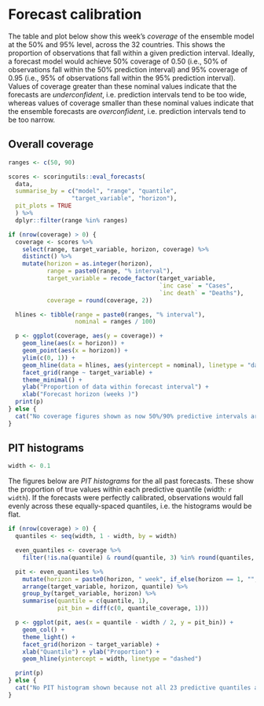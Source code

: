 <!--- 
- Table with coverage by horizon for this week
- Plot of coverage by target and horizon over time
- PIT histograms
--->
# Forecast calibration

The table and plot below show this week's _coverage_ of the ensemble model at the 50% and 95% level, across the 32 countries. This shows the proportion of observations that fall within a given prediction interval. Ideally, a forecast model would achieve 50% coverage of 0.50 (i.e., 50% of observations fall within the 50% prediction interval) and 95% coverage of 0.95 (i.e., 95% of observations fall within the 95% prediction interval). Values of coverage greater than these nominal values indicate that the forecasts are _underconfident_, i.e. prediction intervals tend to be too wide, whereas values of coverage smaller than these nominal values indicate that the ensemble forecasts are _overconfident_, i.e. prediction intervals tend to be too narrow.

## Overall coverage

```r
ranges <- c(50, 90)

scores <- scoringutils::eval_forecasts(
  data,
  summarise_by = c("model", "range", "quantile",
                  "target_variable", "horizon"),
  pit_plots = TRUE
  ) %>%
  dplyr::filter(range %in% ranges)

if (nrow(coverage) > 0) {
  coverage <- scores %>%
    select(range, target_variable, horizon, coverage) %>%
    distinct() %>%
    mutate(horizon = as.integer(horizon),
           range = paste0(range, "% interval"),
           target_variable = recode_factor(target_variable,
                                           `inc case` = "Cases",
                                           `inc death` = "Deaths"),
           coverage = round(coverage, 2))

  hlines <- tibble(range = paste0(ranges, "% interval"),
                   nominal = ranges / 100)

  p <- ggplot(coverage, aes(y = coverage)) +
    geom_line(aes(x = horizon)) +
    geom_point(aes(x = horizon)) +
    ylim(c(0, 1)) +
    geom_hline(data = hlines, aes(yintercept = nominal), linetype = "dashed") +
    facet_grid(range ~ target_variable) +
    theme_minimal() +
    ylab("Proportion of data within forecast interval") +
    xlab("Forecast horizon (weeks )")
  print(p)
} else {
  cat("No coverage figures shown as now 50%/90% predictive intervals are available.\n")
}
```

## PIT histograms

```r
width <- 0.1
```

The figures below are _PIT histograms_ for the all past forecasts. These show the proportion of true values within each predictive quantile (width: `r width`). If the forecasts were perfectly calibrated, observations would fall evenly across these equally-spaced quantiles, i.e. the histograms would be flat.

```r
if (nrow(coverage) > 0) {
  quantiles <- seq(width, 1 - width, by = width)

  even_quantiles <- coverage %>%
    filter(!is.na(quantile) & round(quantile, 3) %in% round(quantiles, 3))

  pit <- even_quantiles %>%
    mutate(horizon = paste0(horizon, " week", if_else(horizon == 1, "", "s"))) %>%
    arrange(target_variable, horizon, quantile) %>%
    group_by(target_variable, horizon) %>%
    summarise(quantile = c(quantile, 1),
              pit_bin = diff(c(0, quantile_coverage, 1)))

  p <- ggplot(pit, aes(x = quantile - width / 2, y = pit_bin)) +
    geom_col() +
    theme_light() +
    facet_grid(horizon ~ target_variable) +
    xlab("Quantile") + ylab("Proportion") +
    geom_hline(yintercept = width, linetype = "dashed")

  print(p)
} else {
  cat("No PIT histogram shown because not all 23 predictive quantiles are available.\n")
}
```
